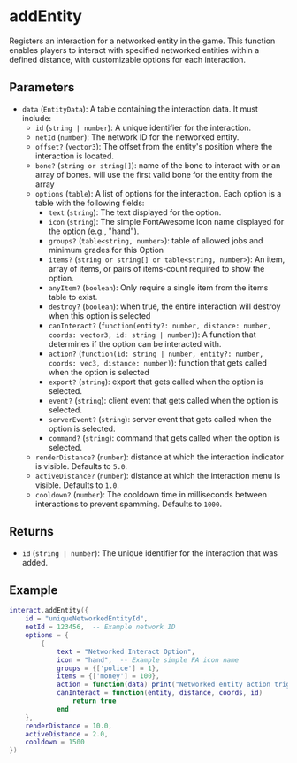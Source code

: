 # addEntity

Registers an interaction for a networked entity in the game. This function enables players to interact with specified networked entities within a defined distance, with customizable options for each interaction.

## Parameters

- `data` (`EntityData`): A table containing the interaction data. It must include:
  - `id` (`string | number`): A unique identifier for the interaction.
  - `netId` (`number`): The network ID for the networked entity.
  - `offset?` (`vector3`): The offset from the entity's position where the interaction is located.
  - `bone?` (`string or string[]`): name of the bone to interact with or an array of bones. will use the first valid bone for the entity from the array
  - `options` (`table`): A list of options for the interaction. Each option is a table with the following fields:
    - `text` (`string`): The text displayed for the option.
    - `icon` (`string`): The simple FontAwesome icon name displayed for the option (e.g., "hand").
    - `groups?` (`table<string, number>`): table of allowed jobs and minimum grades for this Option
    - `items?` (`string or string[] or table<string, number>`): An item, array of items, or pairs of items-count required to show the option.
    - `anyItem?` (`boolean`): Only require a single item from the items table to exist.
    - `destroy?` (`boolean`): when true, the entire interaction will destroy when this option is selected
    - `canInteract?` (`function(entity?: number, distance: number, coords: vector3, id: string | number)`): A function that determines if the option can be interacted with.
    - `action?` (`function(id: string | number, entity?: number, coords: vec3, distance: number)`): function that gets called when the option is selected
    - `export?` (`string`): export that gets called when the option is selected.
    - `event?` (`string`): client event that gets called when the option is selected.
    - `serverEvent?` (`string`): server event that gets called when the option is selected.
    - `command?` (`string`): command that gets called when the option is selected.
  - `renderDistance?` (`number`): distance at which the interaction indicator is visible. Defaults to `5.0`.
  - `activeDistance?` (`number`): distance at which the interaction menu is visible. Defaults to `1.0`.
  - `cooldown?` (`number`): The cooldown time in milliseconds between interactions to prevent spamming. Defaults to `1000`.

## Returns

- `id` (`string | number`): The unique identifier for the interaction that was added.

## Example

```lua
interact.addEntity({
    id = "uniqueNetworkedEntityId",
    netId = 123456,  -- Example network ID
    options = {
        {
            text = "Networked Interact Option",
            icon = "hand",  -- Example simple FA icon name
            groups = {['police'] = 1},
            items = {['money'] = 100},
            action = function(data) print("Networked entity action triggered") end,
            canInteract = function(entity, distance, coords, id)
                return true
            end
    },
    renderDistance = 10.0,
    activeDistance = 2.0,
    cooldown = 1500
})
